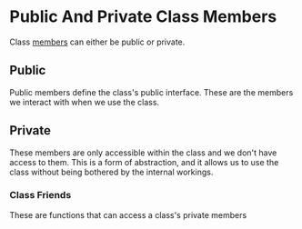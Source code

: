 # Public And Private Class Members

Class [members](/what-are-class-members) can
either be public or private.

## Public
Public members define the class's public
interface. These are the members we interact
with when we use the class.

## Private
These members are only accessible within the
class and we don't have access to them. This 
is a form of abstraction, and it allows us to
use the class without being bothered by the
internal workings.

### Class Friends
These are functions that can access a class's
private members